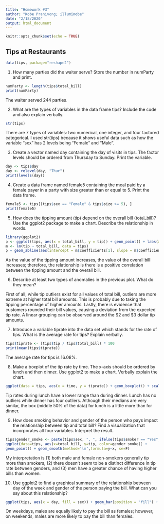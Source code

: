 ```yaml
---
title: "Homework #3"
author: "Kobe Pranivong; illuminobe"
date: "2/18/2020"
output: html_document
---
```


```r
knitr::opts_chunk$set(echo = TRUE)
```

## Tips at Restaurants
```r
data(tips, package="reshape2")
```

1. How many parties did the waiter serve? Store the number in numParty and print.
```r
numParty <- length(tips$total_bill)
print(numParty)
```
The waiter served 244 parties.

2. What are the types of variables in the data frame tips? Include the code and also explain verbally.
```r
str(tips)
```
There are 7 types of variables: two numerical, one integer, and four factored categorical. I used str(tips) because it shows useful data such as how the variable "sex" has 2 levels being "Female" and "Male".

3. Create a vector named day containing the day of visits in tips. The factor levels should be ordered from Thursday to Sunday. Print the variable.
```r
day <- tips$day
day <- relevel(day, "Thur")
print(levels(day))
```

4. Create a data frame named female5 containing the meal paid by a female payer in a party with size greater than or equal to 5. Print the data frame.
```r
female5 <- tips[(tips$sex == "Female" & tips$size >= 5), ]
print(female5)
```

5. How does the tipping amount (tip) depend on the overall bill (total_bill)? Use the ggplot2 package to make a chart. Describe the relationship in words.
```r
library(ggplot2)
p <- ggplot(tips, aes(x = total_bill, y = tip)) + geom_point() + labs(x = "Total Bill", y = "Tip", title = "Tips vs Total Bill")
m <- lm(tip ~ total_bill, data = tips)
p + geom_abline(aes(intercept = m$coefficients[1], slope = m$coefficients[2]), col = "red")
```

As the value of the tipping amount increases, the value of the overall bill increases; therefore, the relationship is there is a positive correlation between the tipping amount and the overall bill.

6. Describe at least two types of anomalies in the previous plot. What do they mean?

First of all, while tip outliers exist for all values of total bill, outliers are more extreme at higher total bill amounts. This is probably due to taking the tipping percentage of higher amounts. Lastly, there is evidence that customers rounded their bill values, causing a deviation from the expected tip rate. A linear grouping can be observed around the $2 and $3 dollar tip amounts.

7. Introduce a variable tiprate into the data set which stands for the rate of tips. What is the average rate for tips? Explain verbally.
```r
tips$tiprate <- (tips$tip / tips$total_bill) * 100
print(mean(tips$tiprate))
```
The average rate for tips is 16.08%.

8. Make a boxplot of the tip rate by time. The x-axis should be ordered by lunch and then dinner. Use ggplot2 to make a chart. Verbally explain the chart.
```r
ggplot(data = tips, aes(x = time, y = tiprate)) + geom_boxplot() + scale_x_discrete(limits = c("Lunch", "Dinner"))
```

Tip rates during lunch have a lower range than during dinner. Lunch has no outliers while dinner has four outliers. Although their medians are very similar, the box (middle 50% of the data) for lunch is a little more than for dinner.

9. How does smoking behavior and gender of the person who pays impact the relationship between tip and total bill? Find a visualization that incorporates all four variables. Interpret the result.
```r
tips$gender_smoke <- paste(tips$sex, ", ", ifelse(tips$smoker == "Yes", "Smoker", "Non-smoker"))
ggplot(data=tips, aes(x=total_bill, y=tip, color=gender_smoke)) + 
geom_point() + geom_smooth(method='lm',formula=y~x, se=F)
```

My interpretation is (1) both male and female non-smokers generally tip more than smokers, (2) there doesn't seem to be a distinct difference in tip rate between genders, and (3) men have a greater chance of having higher bills than women. 

10. Use ggplot2 to find a graphical summary of the relationship between day of the week and gender of the person paying the bill. What can you say about this relationship?
```r
ggplot(tips, aes(x = day, fill = sex)) + geom_bar(position = "fill") + ylab("proportion") + scale_x_discrete(limits = c("Thur", "Fri", "Sat", "Sun"))
``` 

On weekdays, males are equally likely to pay the bill as females; however, on weekends, males are more likely to pay the bill than females.
